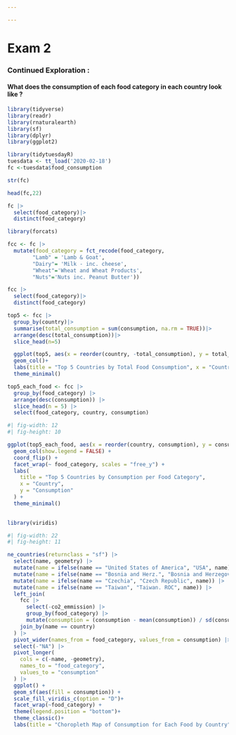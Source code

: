 ```yaml
---

---
```


# Exam 2 {.unnumbered}

### Continued Exploration : {.unnumbered}

#### What does the consumption of each food category in each country look like ? {.unnumbered}

```r
library(tidyverse)
library(readr)
library(rnaturalearth)
library(sf)
library(dplyr)
library(ggplot2)

```

```r
library(tidytuesdayR)
tuesdata <- tt_load('2020-02-18')
fc <-tuesdata$food_consumption
```

```r
str(fc)
```

```r
head(fc,22)

```

```r
fc |>
  select(food_category)|>
  distinct(food_category)
```

```r
library(forcats)

fcc <- fc |>
  mutate(food_category = fct_recode(food_category,
        "Lamb" = 'Lamb & Goat', 
        "Dairy"= 'Milk - inc. cheese',
        "Wheat"='Wheat and Wheat Products',
        "Nuts"='Nuts inc. Peanut Butter'))
```

```r
fcc |>
  select(food_category)|>
  distinct(food_category)
```

```r
top5 <- fcc |>
  group_by(country)|>
  summarise(total_consumption = sum(consumption, na.rm = TRUE))|>
  arrange(desc(total_consumption))|>
  slice_head(n=5)
```

```r
  ggplot(top5, aes(x = reorder(country, -total_consumption), y = total_consumption))+
  geom_col()+
  labs(title = "Top 5 Countries by Total Food Consumption", x = "Country", y = "Total Consumption")+
  theme_minimal()
```

```r

top5_each_food <- fcc |>
  group_by(food_category) |>
  arrange(desc(consumption)) |>
  slice_head(n = 5) |>
  select(food_category, country, consumption)

```

```r
#| fig-width: 12 
#| fig-height: 10

ggplot(top5_each_food, aes(x = reorder(country, consumption), y = consumption, fill = country)) +
  geom_col(show.legend = FALSE) +
  coord_flip() +
  facet_wrap(~ food_category, scales = "free_y") +
  labs(
    title = "Top 5 Countries by Consumption per Food Category",
    x = "Country",
    y = "Consumption"
  ) +
  theme_minimal()
 
```

```r

library(viridis)

#| fig-width: 22 
#| fig-height: 11

ne_countries(returnclass = "sf") |>
  select(name, geometry) |>
  mutate(name = ifelse(name == "United States of America", "USA", name)) |>
  mutate(name = ifelse(name == "Bosnia and Herz.", "Bosnia and Herzegovina", name)) |>
  mutate(name = ifelse(name == "Czechia", "Czech Republic", name)) |>
  mutate(name = ifelse(name == "Taiwan", "Taiwan. ROC", name)) |>
  left_join(
    fcc |>
      select(-co2_emmission) |>
      group_by(food_category) |>
      mutate(consumption = (consumption - mean(consumption)) / sd(consumption)),
    join_by(name == country)
  ) |>
  pivot_wider(names_from = food_category, values_from = consumption) |>
  select(-"NA") |>
  pivot_longer(
    cols = c(-name, -geometry),
    names_to = "food_category",
    values_to = "consumption"
  ) |>
  ggplot() +
  geom_sf(aes(fill = consumption)) +
  scale_fill_viridis_c(option = "D")+
  facet_wrap(~food_category) +
  theme(legend.position = "bottom")+
  theme_classic()+
  labs(title = "Choropleth Map of Consumption for Each Food by Country")


```
